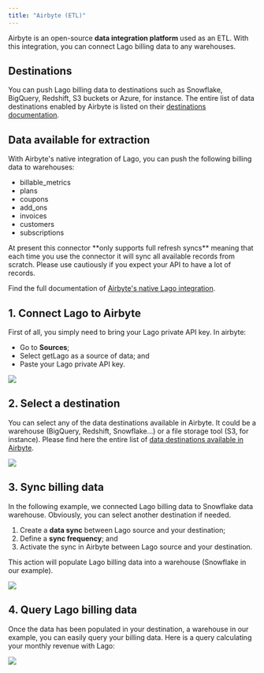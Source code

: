 ```yaml
---
title: "Airbyte (ETL)"
---
```


Airbyte is an open-source **data integration platform** used as an ETL. With this integration, you can connect Lago billing data to any warehouses.

## Destinations
You can push Lago billing data to destinations such as Snowflake, BigQuery, Redshift, S3 buckets or Azure, for instance.
The entire list of data destinations enabled by Airbyte is listed on their [destinations documentation](https://docs.airbyte.com/integrations/destinations/).

## Data available for extraction
With Airbyte's native integration of Lago, you can push the following billing data to warehouses:
- billable_metrics
- plans
- coupons
- add_ons
- invoices
- customers
- subscriptions

<Warning>
At present this connector **only supports full refresh syncs** meaning that each time you use the connector it will sync all available records from scratch. Please use cautiously if you expect your API to have a lot of records.
</Warning>

Find the full documentation of [Airbyte's native Lago integration](https://docs.airbyte.com/integrations/sources/getlago/).

## 1. Connect Lago to Airbyte
First of all, you simply need to bring your Lago private API key.
In airbyte: 
- Go to **Sources**;
- Select getLago as a source of data; and
- Paste your Lago private API key.

<Frame caption="Lago data source in Airbyte">
  <img src="/integrations/data/images/lago-airbyte-source-e56dc399ab95d5f523683b5c62f3b3e5.png" />
</Frame>

## 2. Select a destination
You can select any of the data destinations available in Airbyte. It could be a warehouse (BigQuery, Redshift, Snowflake...) or a file storage tool (S3, for instance). Please find here the entire list of [data destinations available in Airbyte](https://docs.airbyte.com/integrations/destinations/).

<Frame caption="Destination in Airbyte">
  <img src="/integrations/data/images/destination-airbyte-52676d7f8ffd515d98027fbe02eb2b05.png" />
</Frame>

## 3. Sync billing data
In the following example, we connected Lago billing data to Snowflake data warehouse. Obviously, you can select another destination if needed. 

1. Create a **data sync** between Lago source and your destination;
2. Define a **sync frequency**; and
3. Activate the sync in Airbyte between Lago source and your destination.

This action will populate Lago billing data into a warehouse (Snowflake in our example).

<Frame caption="Lago data in Snowflake">
  <img src="/integrations/data/images/lago-data-snowflake-ec9a012ccb50edc332d6750de7246076.png" />
</Frame>

## 4. Query Lago billing data
Once the data has been populated in your destination, a warehouse in our example, you can easily query your billing data. Here is a query calculating your monthly revenue with Lago:

<Frame caption="Query in snowflake">
  <img src="/integrations/data/images/example-billing-query-snowflake-a4cf76e6bca92363215567a0e4e51f06.png" />
</Frame>